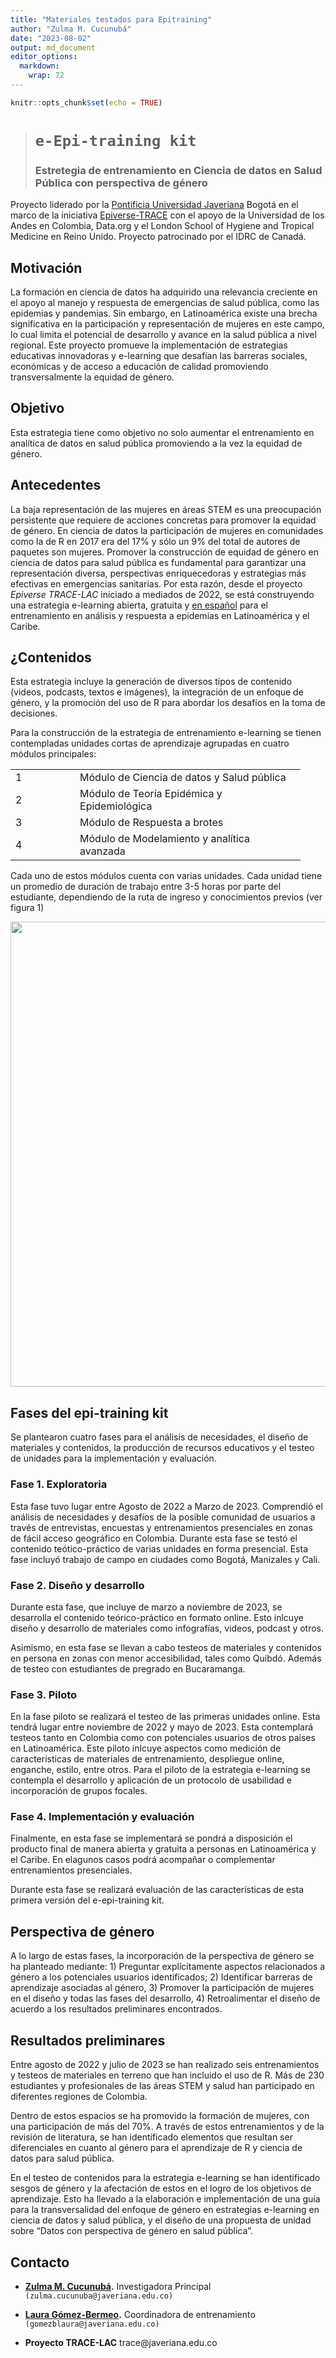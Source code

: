 ```yaml
---
title: "Materiales testados para Epitraining"
author: "Zulma M. Cucunubá"
date: "2023-08-02"
output: md_document
editor_options: 
  markdown: 
    wrap: 72
---
```


```r
knitr::opts_chunk$set(echo = TRUE)
```

> # `e-Epi-training kit`
>
> ### **Estretegia de entrenamiento en Ciencia de datos en Salud Pública con perspectiva de género**

Proyecto liderado por la [Pontificia Universidad
Javeriana](https://medicina.javeriana.edu.co/trace-lac) Bogotá en el
marco de la iniciativa
[Epiverse-TRACE](https://data.org/initiatives/epiverse/) con el apoyo de
la Universidad de los Andes en Colombia, Data.org y el London School of
Hygiene and Tropical Medicine en Reino Unido. Proyecto patrocinado por
el IDRC de Canadá.

## **Motivación**

La formación en ciencia de datos ha adquirido una relevancia creciente
en el apoyo al manejo y respuesta de emergencias de salud pública, como
las epidemias y pandemias. Sin embargo, en Latinoamérica existe una
brecha significativa en la participación y representación de mujeres en
este campo, lo cual limita el potencial de desarrollo y avance en la
salud pública a nivel regional. Este proyecto promueve la implementación
de estrategias educativas innovadoras y e-learning que desafían las
barreras sociales, económicas y de acceso a educación de calidad
promoviendo transversalmente la equidad de género.

## **Objetivo**

Esta estrategia tiene como objetivo no solo aumentar el entrenamiento en
analítica de datos en salud pública promoviendo a la vez la equidad de
género.

## **Antecedentes**

La baja representación de las mujeres en áreas STEM es una preocupación
persistente que requiere de acciones concretas para promover la equidad
de género. En ciencia de datos la participación de mujeres en
comunidades como la de R en 2017 era del 17% y sólo un 9% del total de
autores de paquetes son mujeres. Promover la construcción de equidad de
género en ciencia de datos para salud pública es fundamental para
garantizar una representación diversa, perspectivas enriquecedoras y
estrategias más efectivas en emergencias sanitarias. Por esta razón,
desde el proyecto *Epiverse TRACE-LAC* iniciado a mediados de 2022, se
está construyendo una estrategia e-learning abierta, gratuita y [en
español]{.underline} para el entrenamiento en análisis y respuesta a
epidemias en Latinoamérica y el Caribe.

## **¿Contenidos**

Esta estrategia incluye la generación de diversos tipos de contenido
(videos, podcasts, textos e imágenes), la integración de un enfoque de
género, y la promoción del uso de R para abordar los desafíos en la toma
de decisiones.

Para la construcción de la estrategia de entrenamiento e-learning se
tienen contempladas unidades cortas de aprendizaje agrupadas en cuatro
módulos principales:

+--------------+--------------------------------------------------+
| | 1          | Módulo de Ciencia de datos y Salud pública       |
+--------------+--------------------------------------------------+
| | 2          | Módulo de Teoría Epidémica y Epidemiológica      |
+--------------+--------------------------------------------------+
| | 3          | Módulo de Respuesta a brotes                     |
+--------------+--------------------------------------------------+
| | 4          | Módulo de Modelamiento y analítica avanzada      |
+--------------+--------------------------------------------------+

Cada uno de estos módulos cuenta con varias unidades. Cada unidad tiene
un promedio de duración de trabajo entre 3-5 horas por parte del
estudiante, dependiendo de la ruta de ingreso y conocimientos previos
(ver figura 1)

![](img/unidades.png){width="744"}

## Fases del epi-training kit

Se plantearon cuatro fases para el análisis de necesidades, el diseño de
materiales y contenidos, la producción de recursos educativos y el
testeo de unidades para la implementación y evaluación.

### **Fase 1. Exploratoria**

Esta fase tuvo lugar entre Agosto de 2022 a Marzo de 2023. Comprendió el
análisis de necesidades y desafíos de la posible comunidad de usuarios a
través de entrevistas, encuestas y entrenamientos presenciales en zonas
de fácil acceso geográfico en Colombia. Durante esta fase se testó el
contenido teótico-práctico de varias unidades en forma presencial. Esta
fase incluyó trabajo de campo en ciudades como Bogotá, Manizales y Cali.

### **Fase 2. Diseño y desarrollo**

Durante esta fase, que incluye de marzo a noviembre de 2023, se
desarrolla el contenido teórico-práctico en formato online. Esto inlcuye
diseño y desarrollo de materiales como infografías, videos, podcast y
otros.

Asimismo, en esta fase se llevan a cabo testeos de materiales y
contenidos en persona en zonas con menor accesibilidad, tales como
Quibdó. Además de testeo con estudiantes de pregrado en Bucaramanga.

### **Fase 3. Piloto**

En la fase piloto se realizará el testeo de las primeras unidades
online. Esta tendrá lugar entre noviembre de 2022 y mayo de 2023. Esta
contemplará testeos tanto en Colombia como con potenciales usuarios de
otros países en Latinoamérica. Este piloto inlcuye aspectos como
medición de características de materiales de entrenamiento, despliegue
online, enganche, estilo, entre otros. Para el piloto de la estrategia
e-learning se contempla el desarrollo y aplicación de un protocolo de
usabilidad e incorporación de grupos focales.

### **Fase 4. Implementación y evaluación**

Finalmente, en esta fase se implementará se pondrá a disposición el
producto final de manera abierta y gratuita a personas en Latinoamérica
y el Caribe. En elagunos casos podrá acompañar o complementar
entrenamientos presenciales.

Durante esta fase se realizará evaluación de las características de esta
primera versión del e-epi-training kit.

## Perspectiva de género

A lo largo de estas fases, la incorporación de la perspectiva de género
se ha planteado mediante: 1) Preguntar explícitamente aspectos
relacionados a género a los potenciales usuarios identificados; 2)
Identificar barreras de aprendizaje asociadas al género, 3) Promover la
participación de mujeres en el diseño y todas las fases del desarrollo,
4) Retroalimentar el diseño de acuerdo a los resultados preliminares
encontrados.

## Resultados preliminares

Entre agosto de 2022 y julio de 2023 se han realizado seis
entrenamientos y testeos de materiales en terreno que han incluido el
uso de R. Más de 230 estudiantes y profesionales de las áreas STEM y
salud han participado en diferentes regiones de Colombia.

Dentro de estos espacios se ha promovido la formación de mujeres, con
una participación de más del 70%. A través de estos entrenamientos y de
la revisión de literatura, se han identificado elementos que resultan
ser diferenciales en cuanto al género para el aprendizaje de R y ciencia
de datos para salud pública.

En el testeo de contenidos para la estrategia e-learning se han
identificado sesgos de género y la afectación de estos en el logro de
los objetivos de aprendizaje. Esto ha llevado a la elaboración e
implementación de una guía para la transversalidad del enfoque de género
en estrategias e-learning en ciencia de datos y salud pública, y el
diseño de una propuesta de unidad sobre "Datos con perspectiva de género
en salud pública".

## Contacto

-   [**Zulma M. Cucunubá**](https://github.com/zmcucunuba)**.**
    Investigadora Principal `(zulma.cucunuba@javeriana.edu.co)`

-   [**Laura Gómez-Bermeo**](https://github.com/lgbermeo)**.**
    Coordinadora de entrenamiento `(gomezblaura@javeriana.edu.co)`

-   **Proyecto TRACE-LAC** trace\@javeriana.edu.co
